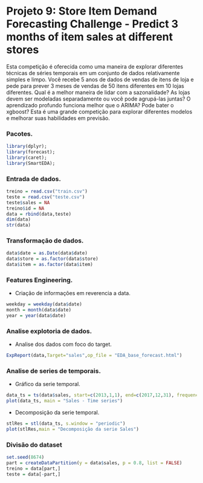 # Projeto 9: Store Item Demand Forecasting Challenge - Predict 3 months of item sales at different stores

Esta competição é oferecida como uma maneira de explorar diferentes técnicas de séries temporais em um conjunto de dados relativamente simples e limpo. Você recebe 5 anos de dados de vendas de itens de loja e pede para prever 3 meses de vendas de 50 itens diferentes em 10 lojas diferentes. Qual é a melhor maneira de lidar com a sazonalidade? As lojas devem ser modeladas separadamente ou você pode agrupá-las juntas? O aprendizado profundo funciona melhor que o ARIMA? Pode bater o xgboost? Esta é uma grande competição para explorar diferentes modelos e melhorar suas habilidades em previsão.

### Pacotes.

```r
library(dplyr);
library(forecast);
library(caret);
library(SmartEDA);
```

### Entrada de dados.

```r
treino = read.csv("train.csv")
teste = read.csv("teste.csv")
teste$sales = NA
treino$id = NA
data = rbind(data,teste)
dim(data)
str(data)
```

### Transformação de dados.

```r
data$date = as.Date(data$date)
data$store = as.factor(data$store)
data$item = as.factor(data$item)
```

### Features Engineering.

* Criação de informações em reverencia a data.
```r
weekday = weekday(data$date)
month = month(data$date)
year = year(data$date)
```

### Analise explotoria de dados.

* Analise dos dados com foco do target.
```r
ExpReport(data,Target="sales",op_file = "EDA_base_forecast.html")
```

### Analise de series de temporais.

* Gráfico da serie temporal.
```r
data_ts = ts(data$sales, start=c(2013,1,1), end=c(2017,12,31), frequency=365)
plot(data_ts, main = "Sales - Time series")
```

* Decomposição da serie temporal.
```r
stlRes = stl(data_ts, s.window = "periodic")
plot(stlRes,main = "Decomposição da serie Sales")
```

### Divisão do dataset

```r
set.seed(8674)
part = createDataPartition(y = data$sales, p = 0.8, list = FALSE)
treino = data[part,]
teste = data[-part,]
```
